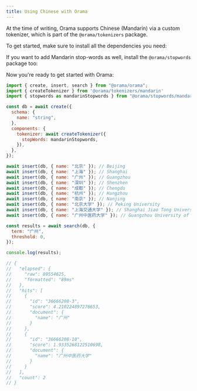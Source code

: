 ```yaml
---
title: Using Chinese with Orama
---
```


At the time of writing, Orama supports Chinese (Mandarin) via a custom tokenizer, which is part of the `@orama/tokenizers` package.

To get started, make sure to install all the dependencies you need:

<Install pkg="@orama/orama @orama/tokenizers" />

If you want to add Mandarin stop-words as well, install the `@orama/stopwords` package too:

<Install pkg="@orama/stopwords" />

Now you're ready to get started with Orama:

```js
import { create, insert, search } from "@orama/orama";
import { createTokenizer } from '@orama/tokenizers/mandarin'
import { stopwords as mandarinStopwords } from "@orama/stopwords/mandarin";

const db = await create({
  schema: {
    name: "string",
  },
  components: {
    tokenizer: await createTokenizer({
      stopWords: mandarinStopwords,
    }),
  },
});

await insert(db, { name: "北京" }); // Beijing
await insert(db, { name: "上海" }); // Shanghai
await insert(db, { name: "广州" }); // Guangzhou
await insert(db, { name: "深圳" }); // Shenzhen
await insert(db, { name: "成都" }); // Chengdu
await insert(db, { name: "杭州" }); // Hangzhou
await insert(db, { name: "南京" }); // Nanjing
await insert(db, { name: "北京大学" }); // Peking University
await insert(db, { name: "上海交通大学" }); // Shanghai Jiao Tong University
await insert(db, { name: "广州中医药大学" }); // Guangzhou University of Chinese Medicine

const results = await search(db, {
  term: "广州",
  threshold: 0,
});

console.log(results);

// {
//   "elapsed": {
//     "raw": 89554625,
//     "formatted": "89ms"
//   },
//   "hits": [
//     {
//       "id": "36666208-3",
//       "score": 4.210224897276653,
//       "document": {
//         "name": "广州"
//       }
//     },
//     {
//       "id": "36666208-10",
//       "score": 1.9335268122510698,
//       "document": {
//         "name": "广州中医药大学"
//       }
//     }
//   ],
//   "count": 2
// }
```
